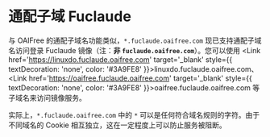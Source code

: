 <br></br>


# 通配子域 Fuclaude

与 OAIFree 的通配子域名功能类似，`*.fuclaude.oaifree.com` 现已支持通配子域名访问登录 Fuclaude 镜像（注：**非 `fuclaude.oaifree.com`**）。您可以使用 <Link href='https://linuxdo.fuclaude.oaifree.com' target='_blank' style={{ textDecoration: 'none', color: '#3A9FE8' }}>linuxdo.fuclaude.oaifree.com</Link>、<Link href='https://oaifree.fuclaude.oaifree.com' target='_blank' style={{ textDecoration: 'none', color: '#3A9FE8' }}>oaifree.fuclaude.oaifree.com</Link> 等子域名来访问镜像服务。

实际上，`*.fuclaude.oaifree.com` 中的 `*` 可以是任何符合域名规则的字符。由于不同域名的 Cookie 相互独立，这在一定程度上可以防止服务被阻断。
